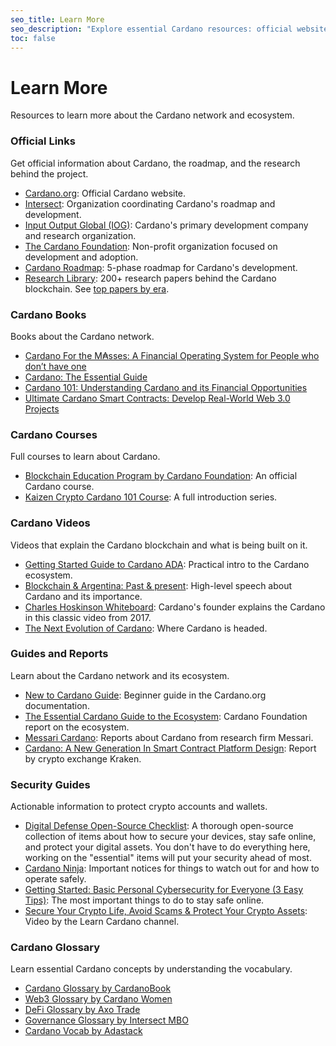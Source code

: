 ```yaml
---
seo_title: Learn More
seo_description: "Explore essential Cardano resources: official websites, intro courses, guides, reports, books, and security best practices. Discover everything you need!"
toc: false
---
```


# Learn More

Resources to learn more about the Cardano network and ecosystem.

### Official Links

Get official information about Cardano, the roadmap, and the research behind the project.

- [Cardano.org](https://cardano.org/)<OS url="https://github.com/cardano-foundation/cardano-org" />: Official Cardano website.
- [Intersect](https://www.intersectmbo.org/)<OS url="https://github.com/IntersectMBO" />: Organization coordinating Cardano's roadmap and development.
- [Input Output Global (IOG)](https://iohk.io/)<OS url="https://github.com/input-output-hk" />: Cardano's primary development company and research organization.
- [The Cardano Foundation](https://cardanofoundation.org/)<OS url="https://github.com/cardano-foundation" />: Non-profit organization focused on development and adoption.
- [Cardano Roadmap](https://roadmap.cardano.org/en/): 5-phase roadmap for Cardano's development.
- [Research Library](https://iohk.io/en/research/library/): 200+ research papers behind the Cardano blockchain. See [top papers by era](https://cardano.org/research).

### Cardano Books

Books about the Cardano network.

- [Cardano For the M₳sses: A Financial Operating System for People who don’t have one](https://www.amazon.com/dp/B0B912X5G6)<OS url="https://github.com/johnnygreeney/CardanoForTheMasses" />
- [Cardano: The Essential Guide](https://www.amazon.com/dp/B0B1DSTS3X)
- [Cardano 101: Understanding Cardano and its Financial Opportunities](https://www.amazon.com/dp/B0C524H491)
- [Ultimate Cardano Smart Contracts: Develop Real-World Web 3.0 Projects](https://www.amazon.com/Ultimate-Cardano-Smart-Contracts-Development/dp/8197396531/)

### Cardano Courses

Full courses to learn about Cardano.

- [Blockchain Education Program by Cardano Foundation](https://academy.cardanofoundation.org/)<OS url="https://github.com/cardano-foundation/cardano-academy/" />: An official Cardano course.
- [Kaizen Crypto Cardano 101 Course](https://www.youtube.com/playlist?list=PLrbMFdXZnzoAwfxIVo-SQ_qEBCqbwuU6o): A full introduction series.

### Cardano Videos

Videos that explain the Cardano blockchain and what is being built on it.

- [Getting Started Guide to Cardano ADA](https://www.youtube.com/watch?v=vOqjHEnoRWU): Practical intro to the Cardano ecosystem.
- [Blockchain & Argentina: Past & present](https://www.youtube.com/watch?v=SkixwjCzQ9c): High-level speech about Cardano and its importance.
- [Charles Hoskinson Whiteboard](https://www.youtube.com/watch?v=Ja9D0kpksxw): Cardano's founder explains the Cardano in this classic video from 2017.
- [The Next Evolution of Cardano](https://www.youtube.com/watch?v=_s4OauGIzNg): Where Cardano is headed.

### Guides and Reports

Learn about the Cardano network and its ecosystem.

- [New to Cardano Guide](https://docs.cardano.org/about-cardano/new-to-cardano/)<OS url="https://github.com/cardano-foundation/cardano-org" />: Beginner guide in the Cardano.org documentation.
- [The Essential Cardano Guide to the Ecosystem](https://services.iohk.io/hubfs/EssentialCardano/PDF/Essential%20Cardano%20Guide%20to%20the%20Ecosystem.pdf?hsLang=en)<OS url="https://github.com/cardano-foundation/" />: Cardano Foundation report on the ecosystem.
- [Messari Cardano](https://messari.io/project/cardano/research)<OS url="https://github.com/messari" />: Reports about Cardano from research firm Messari.
- [Cardano: A New Generation In Smart Contract Platform Design](https://blog.kraken.com/crypto-education/kraken-intelligence/cardano-a-new-generation-in-smart-contract-platform-design)<OS url="https://github.com/krakenfx" />: Report by crypto exchange Kraken.

### Security Guides

Actionable information to protect crypto accounts and wallets.

- [Digital Defense Open-Source Checklist](https://digital-defense.io/)<OS url="https://github.com/lissy93/personal-security-checklist" />: A thorough open-source collection of items about how to secure your devices, stay safe online, and protect your digital assets. You don't have to do everything here, working on the "essential" items will put your security ahead of most.
- [Cardano Ninja](https://cardano.ninja/): Important notices for things to watch out for and how to operate safely.
- [Getting Started: Basic Personal Cybersecurity for Everyone (3 Easy Tips)](https://avoidthehack.com/getting-started-cybersecurity): The most important things to do to stay safe online.
- [Secure Your Crypto Life, Avoid Scams & Protect Your Crypto Assets](https://www.youtube.com/watch?v=W2YeB5clm0k): Video by the Learn Cardano channel.

### Cardano Glossary

Learn essential Cardano concepts by understanding the vocabulary.

- [Cardano Glossary by CardanoBook](https://cardanobook.com/glossary/)<OS url="https://github.com/johnnygreeney" />
- [Web3 Glossary by Cardano Women](https://cardanowomen.io/web3-glossary)
- [DeFi Glossary by Axo Trade](https://wiki.axo.trade/axo-defi-glossary)
- [Governance Glossary by Intersect MBO](https://docs.intersectmbo.org/glossary/general-glossary)<OS url="https://github.com/IntersectMBO" />
- [Cardano Vocab by Adastack](./cardano_vocab.mdx)<OS url="https://github.com/adastackio/adastack.io" />
